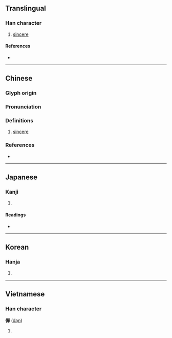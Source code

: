 {{character info/new}}
==Translingual==

===Han character===
{{Han char|rn=9|rad=人|as=12|sn=14|four=26256|canj=ORRJ|ids=⿰亻單}}

# [[sincere]]

====References====
* {{Han ref|kx=0117.090|dkj=01112|dj=0248.150|hdz=10219.060|uh=50E4|ud=20708|bh=E0F8|bd=57592}}

----

==Chinese==
{{zh-forms|s=𫢸}}

===Glyph origin===
{{Han etym}}

===Pronunciation===
{{zh-pron
|m=dàn
|c=daan6
|mc=y
|oc=y
|cat=a
}}

===Definitions===
{{zh-hanzi}}

# [[sincere]]

===References===
* {{R:twedu|B00165}}

----

==Japanese==

===Kanji===
{{ja-kanji|grade=|rs=人12}}

# {{defn|lang=ja|sort=人12}}

====Readings====
* {{ja-readings|on=[[たん]] (tan), [[だん]] (dan), [[せん]] (sen), [[ぜん]] (zen), [[たつ]] (tatsu), [[たち]] (tachi)|kun=[[はやい]] (hayai), [[あつい]] (atsui), [[あきらか]] (akiraka), [[ゆるぐ]] (yurugu)}}

----

==Korean==

===Hanja===
{{ko-hanja|hangeul=탄|rv=tan|mr=t'an}}

# {{defn|lang=ko|sort=人12}}

----

==Vietnamese==

===Han character===
'''僤''' ([[dạn]])

# {{defn|lang=vi}}